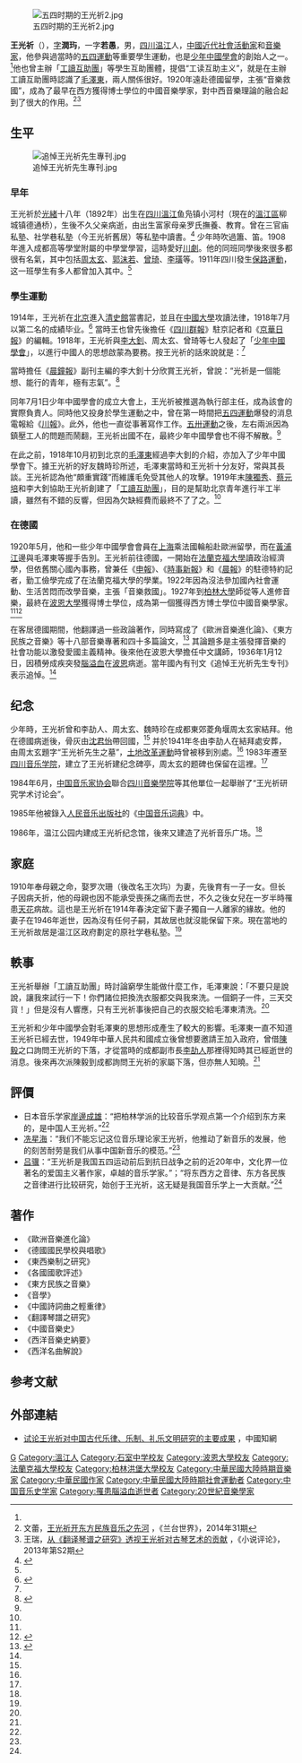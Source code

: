 {{Otheruses|other=名为王若愚的其他人物|王若愚}}
{{Infobox person
| honorific_prefix          = 
| name                      = 王光祈
| honorific_suffix          = 
| native_name               = 
| native_name_lang          = 
| image                     =王光祈在德国.JPG 
| caption                   =王光祈在德國
| birth_name                =
| birth_date                = {{Birth date|1892|8|15}}
| birth_place               =  {{QING}}[[四川|四川]][[溫江|溫江]]
| death_date                ={{Death date and age|1936|1|12|1892|8|15}}
| death_place               = [[File:Flag_of_the_German_Reich_(1935–1945).svg|20px]] [[纳粹德国|德意志国]][[波恩|波恩]]
| death_cause               = [[腦溢血|腦溢血]]
|parents=羅氏（母）
| relatives = 罗次珊（妻）
| nationality               =
| occupation                =  社會活動家、音樂家
}}
[[File:五四时期的王光祈2.jpg|thumb]]

'''王光祈'''（{{bd|1892年|8月15日|1936年|1月12日|catIdx=W王}}），[[表字|字]]'''潤玙'''，一字'''若愚'''，男，[[四川|四川]][[温江县|温江]]人，[[中國近代|中國近代]][[社會活動家|社會活動家]]和[[音樂家|音樂家]]，他參與過當時的[[五四運動|五四運動]]等重要學生運動，也是[[少年中國學會|少年中國學會]]的創始人之一。<ref name="圖書館"/>他也曾主辦「[[工讀互助團|工讀互助團]]」等學生互助團體，提倡“工读互助主义”，就是在主辦工讀互助團時認識了[[毛澤東|毛澤東]]，兩人關係很好。1920年遠赴德國留學，主張“音樂救國”，成為了最早在西方獲得博士學位的中國音樂學家，對中西音樂理論的融合起到了很大的作用。<ref>文蕾，[http://www.cnki.com.cn/Article/CJFDTotal-SHIJ201431074.htm 王光祈开东方民族音乐之先河] {{Wayback|url=http://www.cnki.com.cn/Article/CJFDTotal-SHIJ201431074.htm |date=20150119223932 }}，《兰台世界》，2014年31期</ref><ref>王瑞，[http://mall.cnki.net/magazine/Article/XSPL2013S2056.htm 从《翻译琴谱之研究》透视王光祈对古琴艺术的贡献] {{Wayback|url=http://mall.cnki.net/magazine/Article/XSPL2013S2056.htm |date=20150119223621 }}，《小说评论》，2013年第S2期</ref>

==生平==
[[File:追悼王光祈先生專刊.jpg|thumb]]
===早年===
王光祈於[[光緒|光緒]]十八年（1892年）出生在[[四川|四川]][[溫江|溫江]]鱼凫镇小河村（現在的[[溫江區|溫江區]]柳城镇德通桥），生後不久父亲病逝，由出生富家母亲罗氏撫養、教育。曾在三官庙私塾、社学巷私塾（今王光祈舊居）等私塾中讀書。<ref name="成都晚報">{{Cite web|url=http://www.cdwb.com.cn/html/2014-06/14/content_2064877.htm|title=王光祈 从革命启蒙者到音乐家|accessdate=2015-01-19|date=2014-06-14|publisher=成都晚報|archive-url=https://web.archive.org/web/20150119223438/http://www.cdwb.com.cn/html/2014-06/14/content_2064877.htm|archive-date=2015-01-19|dead-url=yes}}</ref> 少年時吹過簫、笛。1908年進入成都高等學堂附屬的中學堂學習，這時愛好[[川劇|川劇]]。他的同班同學後來很多都很有名氣，其中包括[[周太玄|周太玄]]、[[郭沫若|郭沫若]]、[[曾琦|曾琦]]、[[李璜|李璜]]等。1911年四川發生[[保路運動|保路運動]]，这一班學生有多人都曾加入其中。<ref name="文史春秋"/>
===學生運動===
1914年，王光祈在[[北京|北京]]進入[[清史館|清史館]]當書記，並且在[[中國大學|中國大學]]攻讀法律，1918年7月以第二名的成績毕业。<ref name="文史春秋">{{Cite web|url=http://img.mg1912.com/news/2014/03/04/4ae6df18437c1b8801448c4b0497002e.html|title=“少年中国学会”回溯|accessdate=2015-01-19|date=2014-03-04|publisher=文史春秋|deadurl=yes|archiveurl=https://web.archive.org/web/20150119224825/http://img.mg1912.com/news/2014/03/04/4ae6df18437c1b8801448c4b0497002e.html|archivedate=2015-01-19}}</ref> 當時王也曾先後擔任《[[四川群報|四川群報]]》駐京記者和《[[京華日報|京華日報]]》的編輯。1918年，王光祈與[[李大釗|李大釗]]、周太玄、曾琦等七人發起了「[[少年中國學會|少年中國學會]]」，以進行中國人的思想啟蒙為要務。按王光祈的話來說就是：<ref name="炎黃世界"/>
{{cquote|聯合同輩，殺出一條道路，把這個古老腐朽、呻吟垂絕的被壓迫被剝削的國家，改變成為一個青春年少、獨立富強的國家。}}

當時擔任《[[晨鐘報|晨鐘報]]》副刊主編的李大釗十分欣賞王光祈，曾說：“光祈是一個能想、能行的青年，極有志氣”。<ref name="炎黃世界">{{Cite web|url=http://news.takungpao.com/history/story/2013-02/1444917_2.html|title=毛泽东为何对王光祈念念不忘？|accessdate=2015-01-19|date=2013-02-19|publisher=炎黃世界|archive-date=2015-01-19|archive-url=https://web.archive.org/web/20150119224541/http://news.takungpao.com/history/story/2013-02/1444917_2.html|dead-url=no}}</ref>

同年7月1日少年中國學會的成立大會上，王光祈被推選為執行部主任，成為該會的實際負責人。同時他又投身於學生運動之中，曾在第一時間把[[五四運動|五四運動]]爆發的消息電報給《[[川報|川報]]》。此外，他也一直從事著寫作工作。[[五卅運動|五卅運動]]之後，左右兩派因為鎮壓工人的問題而鬧翻，王光祈出國不在，最終少年中國學會也不得不解散。<ref name="炎黃世界"/>

在此之前，1918年10月初到北京的[[毛澤東|毛澤東]]經過李大釗的介紹，亦加入了少年中國學會下。據王光祈的好友魏時珍所述，毛澤東當時和王光祈十分友好，常與其長談。王光祈認為他“頗重實踐”而維護毛免受其他人的攻擊。1919年末[[陳獨秀|陳獨秀]]、[[蔡元培|蔡元培]]和李大釗協助王光祈創建了「[[工讀互助團|工讀互助團]]」，目的是幫助北京青年進行半工半讀，雖然有不錯的反響，但因為欠缺經費而最終不了了之。<ref name="炎黃世界"/>

===在德國===
1920年5月，他和一些少年中國學會會員在[[上海|上海]]乘法國輪船赴歐洲留學，而在[[黃浦江|黃浦江]]邊與毛澤東等握手告別。王光祈前往德國，一開始在[[法蘭克福大學|法蘭克福大學]]讀政治經濟學，但依舊關心國內事務，曾兼任《[[申報|申報]]》、《[[時事新報|時事新報]]》和《[[晨報_(北京)|晨報]]》的駐德特約記者，勤工儉學完成了在法蘭克福大學的學業。1922年因為沒法參加國內社會運動、生活苦悶而改學音樂，主張「音樂救國」。1927年到[[柏林大學|柏林大學]]師從{{le|埃里希·馮·霍恩博斯特爾|Erich von Hornbostel}}等人進修音樂，最終在[[波恩大學|波恩大學]]獲得博士學位，成為第一個獲得西方博士學位中國音樂學家。<ref name="炎黃世界"/><ref name="鳳凰網">{{Cite web|url=http://book.ifeng.com/special/wusiwenrenpu/list/200904/0430_6351_1134521.shtml|title=王光祈生平|accessdate=2015-01-19|date=2009-04-30|publisher=鳳凰網|archive-date=2013-05-19|archive-url=https://web.archive.org/web/20130519011543/http://book.ifeng.com/special/wusiwenrenpu/list/200904/0430_6351_1134521.shtml|dead-url=no}}</ref>

在客居德國期間，他翻譯過一些政論著作，同時寫成了《歐洲音樂進化論》、《東方民族之音樂》等十八部音樂專著和四十多篇論文，<ref name="圖書館">{{Cite web|url=http://118.122.113.7:82/hl/yyj_wgq.asp|title=王光祈|accessdate=2015-01-19|publisher=四川音樂學院圖書館|deadurl=yes|archiveurl=https://web.archive.org/web/20150119213834/http://118.122.113.7:82/hl/yyj_wgq.asp|archivedate=2015-01-19}}</ref> 其論題多是主張發揮音樂的社會功能以激發愛國主義精神。後來他在波恩大學擔任中文講師，1936年1月12日，因積勞成疾突發[[腦溢血|腦溢血]]在[[波恩|波恩]]病逝。當年國內有刊文《追悼王光祈先生专刊》表示追悼。<ref name="炎黃世界"/>

== 纪念 ==
少年時，王光祈曾和李劼人、周太玄、魏時珍在成都東郊菱角堰周太玄家結拜。他在德國病逝後，骨灰由[[沈君怡|沈君怡]]帶回國，<ref name="成都晚報"/> 并於1941年冬由李劼人在結拜處安葬，由周太玄題字“王光祈先生之墓”，[[土地改革運動|土地改革運動]]時曾被移到別處。<ref name="炎黃世界"/> 1983年遷至[[四川音乐学院|四川音乐学院]]，建立了王光祈建纪念碑亭，周太玄的题碑也保留在這裡。<ref name="成都晚報"/>

1984年6月，[[中国音乐家协会|中国音乐家协会]]聯合[[四川音樂學院|四川音樂學院]]等其他單位一起舉辦了“王光祈研究学术讨论会”。

1985年他被錄入[[人民音乐出版社|人民音乐出版社]]的《[[中国音乐词典|中国音乐词典]]》中。

1986年，温江公园内建成王光祈纪念馆，後來又建造了光祈音乐广场。<ref name="文史春秋"/>

== 家庭 ==
1910年奉母親之命，娶罗次珊（後改名王次玙）为妻，先後育有一子一女。但长子因病夭折，他的母親也因不能承受喪孫之痛而去世，不久之後女兒在一岁半時罹患[[天花|天花]]病故。這也是王光祈在1914年春決定留下妻子獨自一人離家的緣故。他的妻子在1946年逝世，因為沒有任何子嗣，其故居也就沒能保留下來。現在當地的王光祈故居是温江区政府劃定的原社学巷私塾。<ref name="成都晚報"/>

== 軼事 ==
王光祈舉辦「工讀互助團」時討論窮學生能做什麼工作，毛澤東說：「不要只是說說，讓我來試行一下！你們諸位把換洗衣服都交與我來洗。一個銅子一件，三天交貨！」但是沒有人響應，只有王光祈事後把自己的衣服交給毛澤東清洗。<ref name="炎黃世界"/>

王光祈和少年中國學会對毛澤東的思想形成產生了較大的影響。毛澤東一直不知道王光祈已經去世，1949年中華人民共和國成立後曾想要邀請王加入政府，曾借[[陳毅|陳毅]]之口詢問王光祈的下落，才從當時的成都副市長[[李劼人|李劼人]]那裡得知時其已經逝世的消息。後來再次派陳毅到成都詢問王光祈的家屬下落，但亦無人知曉。<ref name="炎黃世界"/>

== 評價 ==
*日本音乐学家[[岸邊成雄|岸邊成雄]]：“把柏林学派的比较音乐学观点第一个介绍到东方来的，是中国人王光祈。”<ref name="成都晚報"/>
*[[冼星海|冼星海]]：“我们不能忘记这位音乐理论家王光祈，他推动了新音乐的发展，他的刻苦耐劳是我们从事中国新音乐的模范。”<ref name="成都晚報"/>
*[[吕骥|吕骥]]：“王光祈是我国五四运动前后到抗日战争之前的近20年中，文化界一位著名的爱国主义著作家，卓越的音乐学家。”；“将东西方之音律、东方各民族之音律进行比较研究，始创于王光祈，这无疑是我国音乐学上一大贡献。”<ref name="文史春秋"/>

== 著作 ==
*《歐洲音樂進化論》
*《德國國民學校與唱歌》
*《東西樂制之研究》
*《各國國歌評述》
*《東方民族之音樂》
*《音學》
*《中國詩詞曲之輕重律》
*《翻譯琴譜之研究》
*《中國音樂史》
*《西洋音樂史納要》
*《西洋名曲解說》

== 参考文献 ==
{{reflist}}

== 外部連結 ==
* [http://xuewen.cnki.net/CJFD-YYTS201302006.html 试论王光祈对中国古代乐律、乐制、礼乐文明研究的主要成果] {{Wayback|url=http://xuewen.cnki.net/CJFD-YYTS201302006.html |date=20150119223700 }}，中國知網

{{馬克思主義在中國的早期傳播}}

{{Authority control}}
{{DEFAULTSORT: Wang}}
[[Category:王姓|G]]
[[Category:溫江人|Category:溫江人]]
[[Category:石室中学校友|Category:石室中学校友]]
[[Category:波恩大學校友|Category:波恩大學校友]]
[[Category:法蘭克福大學校友|Category:法蘭克福大學校友]]
[[Category:柏林洪堡大學校友|Category:柏林洪堡大學校友]]
[[Category:中華民國大陸時期音樂家|Category:中華民國大陸時期音樂家]]
[[Category:中華民國作家|Category:中華民國作家]]
[[Category:中華民國大陸時期社會運動者|Category:中華民國大陸時期社會運動者]]
[[Category:中国音乐史学家|Category:中国音乐史学家]]
[[Category:罹患腦溢血逝世者|Category:罹患腦溢血逝世者]]
[[Category:20世紀音樂學家|Category:20世紀音樂學家]]